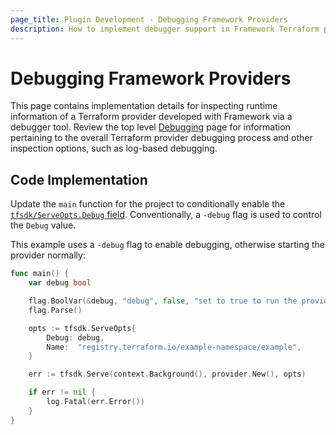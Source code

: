 ```yaml
---
page_title: Plugin Development - Debugging Framework Providers
description: How to implement debugger support in Framework Terraform providers.
---
```


# Debugging Framework Providers

This page contains implementation details for inspecting runtime information of a Terraform provider developed with Framework via a debugger tool. Review the top level [Debugging](/plugin/debugging) page for information pertaining to the overall Terraform provider debugging process and other inspection options, such as log-based debugging.

## Code Implementation

Update the `main` function for the project to conditionally enable the [`tfsdk/ServeOpts.Debug` field](https://pkg.go.dev/github.com/hashicorp/terraform-plugin-framework/tfsdk#ServeOpts.Debug). Conventionally, a `-debug` flag is used to control the `Debug` value.

This example uses a `-debug` flag to enable debugging, otherwise starting the provider normally:

```go
func main() {
	var debug bool

	flag.BoolVar(&debug, "debug", false, "set to true to run the provider with support for debuggers like delve")
	flag.Parse()

	opts := tfsdk.ServeOpts{
		Debug: debug,
		Name:  "registry.terraform.io/example-namespace/example",
	}

	err := tfsdk.Serve(context.Background(), provider.New(), opts)

	if err != nil {
		log.Fatal(err.Error())
	}
}
```

